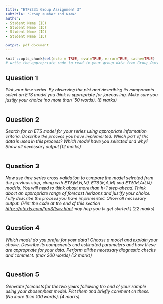 ```yaml
---
title: "ETF5231 Group Assignment 3"
subtitle: 'Group Number and Name'
author:
- Student Name (ID)
- Student Name (ID)
- Student Name (ID)
- Student Name (ID)

output: pdf_document
---
```


```r
knitr::opts_chunk$set(echo = TRUE, eval=TRUE, error=TRUE, cache=TRUE)
# write the appropriate code to read in your group data from Group_Data.csv
```


## Question 1

*Plot your time series. By observing the plot and describing its components select an ETS model you think is appropriate for forecasting. Make sure you justify your choice (no more than 150 words). (8 marks)*

```r

```

\newpage
## Question 2

*Search for an ETS model for your series using appropriate information criteria. Describe the process you have implemented. Which part of the data is used in this process? Which model have you selected and why? Show all necessary output (12 marks)*

```r

```
\newpage
## Question 3

*Now use time series cross-validation to compare the model selected from the previous step, along with ETS(M,N,M), ETS(M,A,M) and ETS(M,Ad,M) models. You will need to think about more than h=1 step-ahead. Think about an appropriate range of forecast horizons and justify your choice. Fully describe the process you have implemented. Show all necessary output. (Hint the code at the end of this section [https://otexts.com/fpp3/tscv.html](https://otexts.com/fpp3/tscv.html) may help you to get started.) (22 marks)*

```r

```

\newpage
## Question 4

*Which model do you prefer for your data? Choose a model and explain your choice. Describe its components and estimated parameters and how these are appropriate for your data. Perform all the necessary diagnostic checks and comment. (max 200 words) (12 marks)*

```r

```

\newpage
## Question 5

*Generate forecasts for the two years following the end of your sample using your chosen/best model. Plot them and briefly comment on these. (No more than 100 words). (4 marks)*

```r

```